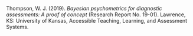 \newpage

\begin{center}\textbf{All rights reserved.} Any or all portions of this document may be reproduced and distributed without prior permission provided the source is cited as:\end{center}

\setlength{\parindent}{-27pt}
\setlength{\leftskip}{27pt}
\noindent

Thompson, W. J. (2019). *Bayesian psychometrics for diagnostic assessments: A proof of concept* (Research Report No. 19-01). Lawrence, KS: University of Kansas, Accessible Teaching, Learning, and Assessment Systems.

\setlength{\parindent}{0pt}
\setlength{\leftskip}{0pt}
